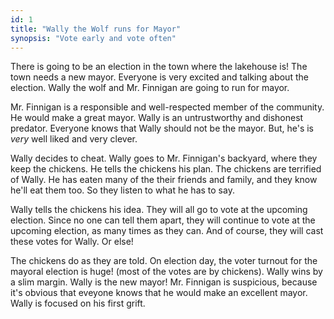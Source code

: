 ```yaml
---
id: 1
title: "Wally the Wolf runs for Mayor"
synopsis: "Vote early and vote often"
---
```


There is going to be an election in the town where the lakehouse is! The town needs a new mayor.
Everyone is very excited and talking about the election.
Wally the wolf and Mr. Finnigan are going to run for mayor.

<Illustration
  src="/illustrations/chapter1/Wally2.png"
  alt="Wally"
  float="left"
/>

Mr. Finnigan is a responsible and well-respected member of the community.
He would make a great mayor. Wally is an untrustworthy and dishonest predator.
Everyone knows that Wally should not be the mayor.
But, he's is _very_ well liked and very clever.

<Illustration
  src="/illustrations/chapter1/Finnigan1.png"
  alt="Finnigan"
  float="right"
/>

Wally decides to cheat. Wally goes to Mr. Finnigan's backyard, where they keep the chickens.
He tells the chickens his plan. The chickens are terrified of Wally.
He has eaten many of the their friends and family, and they know he'll eat them too.
So they listen to what he has to say.

Wally tells the chickens his idea.
They will all go to vote at the upcoming election.
Since no one can tell them apart, they will continue to vote at the upcoming election, as many times as they can.
And of course, they will cast these votes for Wally.
Or else!

<Illustration
  src="/illustrations/chapter1/Charlie2.png"
  alt="Charlie"
  float="left"
/>

The chickens do as they are told.
On election day, the voter turnout for the mayoral election is huge! (most of the votes are by chickens).
Wally wins by a slim margin. Wally is the new mayor!
Mr. Finnigan is suspicious, because it's obvious that eveyone knows that he would make an excellent mayor.
Wally is focused on his first grift.
